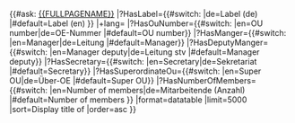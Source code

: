 {{#ask: [[{{FULLPAGENAME}}]]
|?HasLabel={{#switch: {{USERLANGUAGECODE}} |de=Label (de) |#default=Label (en) }} |+lang={{USERLANGUAGECODE}} 
|?HasOuNumber={{#switch:{{USERLANGUAGECODE}} |en=OU number|de=OE-Nummer |#default=OU number}}
|?HasManger={{#switch:{{USERLANGUAGECODE}} |en=Manager|de=Leitung |#default=Manager}}
|?HasDeputyManger={{#switch:{{USERLANGUAGECODE}} |en=Manager deputy|de=Leitung stv |#default=Manager deputy}}
|?HasSecretary={{#switch:{{USERLANGUAGECODE}} |en=Secretary|de=Sekretariat |#default=Secretary}}
|?HasSuperordinateOu={{#switch:{{USERLANGUAGECODE}} |en=Super OU|de=Über-OE |#default=Super OU}}
|?HasNumberOfMembers={{#switch:{{USERLANGUAGECODE}} |en=Number of members|de=Mitarbeitende (Anzahl) |#default=Number of members }}
|format=datatable
|limit=5000
|sort=Display title of
|order=asc
}}